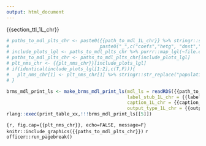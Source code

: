 ```yaml
---
output: html_document
---
```


\blandscape

{{section_ttl_1L_chr}}

```r
# paths_to_mdl_plts_chr <- paste0({{path_to_mdl_1L_chr}} %>% stringr::str_sub(end=-5), 
#                                 paste0("_",c("coefs","hetg", "dnst","sctr_plt"),".png"))
# include_plots_lgl <- paths_to_mdl_plts_chr %>% purrr::map_lgl(~file.exists(.x))
# paths_to_mdl_plts_chr <- paths_to_mdl_plts_chr[include_plots_lgl]
# plt_nms_chr <- {{plt_nms_chr}}[include_plots_lgl]
# if(identical(include_plots_lgl[1:2],c(T,F))){
#   plt_nms_chr[1] <- plt_nms_chr[1] %>% stringr::str_replace("population level effects","population and group level effects")
# }
```

```r
brms_mdl_print_ls <- make_brms_mdl_print_ls(mdl_ls = readRDS({{path_to_mdl_1L_chr}}),
                                            label_stub_1L_chr = {{label_stub_1L_chr}},
                                            caption_1L_chr = {{caption_1L_chr}},
                                            output_type_1L_chr = {{output_type_1L_chr}})
rlang::exec(print_table_xx,!!!brms_mdl_print_ls[[5]])
```
\elandscape
\newpage
```{r, fig.cap={{plt_nms_chr}}, echo=FALSE, message=F}
knitr::include_graphics({{paths_to_mdl_plts_chr}})
```
`r officer::run_pagebreak()`
\newpage

